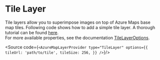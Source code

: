
<Meta of={TileLayerStories}/>

# Tile Layer

Tile layers allow you to superimpose images on top of Azure Maps base map tiles.
Following code shows how to add a simple tile layer. A thorough tutorial can be found [here](https://learn.microsoft.com/en-us/azure/azure-maps/map-add-tile-layer).<br/>
For more available properties, see the documentation [TileLayerOptions](https://learn.microsoft.com/en-us/javascript/api/azure-maps-control/atlas.tilelayeroptions?view=azure-maps-typescript-latest).

<Source code={`
<AzureMapLayerProvider
    type="TileLayer"
    options={{
        tileUrl: 'path/to/tile',
        tileSize: 256,
    }}
/>
`}/>